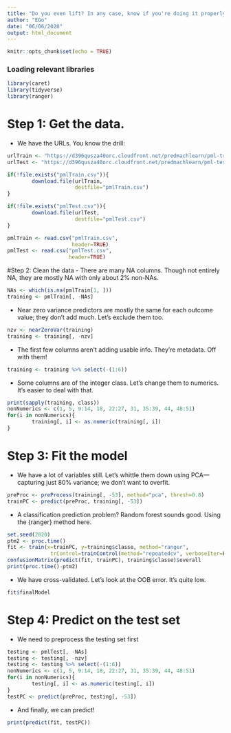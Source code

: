 ```yaml
---
title: "Do you even lift? In any case, know if you're doing it properly"
author: "EGo"
date: "06/06/2020"
output: html_document
---
```


```r
knitr::opts_chunk$set(echo = TRUE)
```

### Loading relevant libraries
```r
library(caret)
library(tidyverse)
library(ranger)
```

# Step 1: Get the data.
- We have the URLs. You know the drill:
```r
urlTrain <- "https://d396qusza40orc.cloudfront.net/predmachlearn/pml-training.csv"
urlTest <- "https://d396qusza40orc.cloudfront.net/predmachlearn/pml-testing.csv"

if(!file.exists("pmlTrain.csv")){
        download.file(urlTrain,
                      destfile="pmlTrain.csv")
}

if(!file.exists("pmlTest.csv")){
        download.file(urlTest,
                      destfile="pmlTest.csv")
}

pmlTrain <- read.csv("pmlTrain.csv",
                     header=TRUE)
pmlTest <- read.csv("pmlTest.csv",
                    header=TRUE)
```

#Step 2: Clean the data
- There are many NA columns. Though not entirely NA, they are mostly NA with only about 2% non-NAs.
```r
NAs <- which(is.na(pmlTrain[1, ]))
training <- pmlTrain[, -NAs]
```
- Near zero variance predictors are mostly the same for each outcome value; they don't add much. Let's exclude them too.
```r
nzv <- nearZeroVar(training)
training <- training[, -nzv]
```
- The first few columns aren't adding usable info. They're metadata. Off with them!
```r
training <- training %>% select(-(1:6))
```
- Some columns are of the integer class. Let's change them to numerics. It's easier to deal with that.
```r
print(sapply(training, class))
nonNumerics <- c(1, 5, 9:14, 18, 22:27, 31, 35:39, 44, 48:51)
for(i in nonNumerics){
        training[, i] <- as.numeric(training[, i])
}
```

# Step 3: Fit the model
- We have a lot of variables still. Let's whittle them down using PCA—capturing just 80% variance; we don't want to overfit.
```r
preProc <- preProcess(training[, -53], method="pca", thresh=0.8)
trainPC <- predict(preProc, training[, -53])
```
- A classification prediction problem? Random forest sounds good. Using the {ranger} method here.
```r
set.seed(2020)
ptm2 <- proc.time()
fit <- train(x=trainPC, y=training$classe, method="ranger",
              trControl=trainControl(method="repeatedcv", verboseIter=F))
confusionMatrix(predict(fit, trainPC), training$classe)$overall
print(proc.time()-ptm2)
```
- We have cross-validated. Let's look at the OOB error. It's quite low.
```r
fit$finalModel
```

# Step 4: Predict on the test set
- We need to preprocess the testing set first
```r
testing <- pmlTest[, -NAs]
testing <- testing[, -nzv]
testing <- testing %>% select(-(1:6))
nonNumerics <- c(1, 5, 9:14, 18, 22:27, 31, 35:39, 44, 48:51)
for(i in nonNumerics){
        testing[, i] <- as.numeric(testing[, i])
}
testPC <- predict(preProc, testing[, -53])
```
- And finally, we can predict!
```r
print(predict(fit, testPC))
```